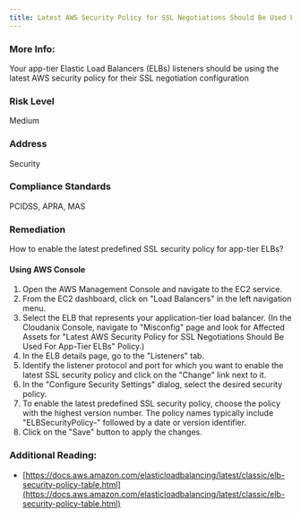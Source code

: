 ```yaml
---
title: Latest AWS Security Policy for SSL Negotiations Should Be Used For App-Tier ELBs
---
```


### More Info:

Your app-tier Elastic Load Balancers (ELBs) listeners should be using the latest AWS security policy for their SSL negotiation configuration

### Risk Level

Medium

### Address

Security

### Compliance Standards

PCIDSS, APRA, MAS

### Remediation

How to enable the latest predefined SSL security policy for app-tier ELBs?

#### Using AWS Console

1. Open the AWS Management Console and navigate to the EC2 service.
2. From the EC2 dashboard, click on "Load Balancers" in the left navigation menu.
3. Select the ELB that represents your application-tier load balancer.
    (In the Cloudanix Console, navigate to "Misconfig" page and look for Affected Assets for "Latest AWS Security Policy for SSL Negotiations Should Be Used For App-Tier ELBs" Policy.)
4. In the ELB details page, go to the "Listeners" tab.
5. Identify the listener protocol and port for which you want to enable the latest SSL security policy and click on the "Change" link next to it.
6. In the "Configure Security Settings" dialog, select the desired security policy.
7. To enable the latest predefined SSL security policy, choose the policy with the highest version number. The policy names typically include "ELBSecurityPolicy-" followed by a date or version identifier.
8. Click on the "Save" button to apply the changes.

### Additional Reading:

- [https://docs.aws.amazon.com/elasticloadbalancing/latest/classic/elb-security-policy-table.html](https://docs.aws.amazon.com/elasticloadbalancing/latest/classic/elb-security-policy-table.html)
